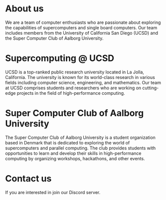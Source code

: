 
# About us

We are a team of computer enthusiasts who are passionate about exploring the capabilities of supercomputers and single board computers. Our team includes members from the University of California San Diego (UCSD) and the Super Computer Club of Aalborg University.

# Supercomputing @ UCSD
UCSD is a top-ranked public research university located in La Jolla, California. The university is known for its world-class research in various fields including computer science, engineering, and mathematics. Our team at UCSD comprises students and researchers who are working on cutting-edge projects in the field of high-performance computing.

# Super Computer Club of Aalborg University
The Super Computer Club of Aalborg University is a student organization based in Denmark that is dedicated to exploring the world of supercomputers and parallel computing. The club provides students with opportunities to learn and develop their skills in high-performance computing by organizing workshops, hackathons, and other events.

# Contact us
If you are interested in join our Discord server.

<JoinDiscord/>
